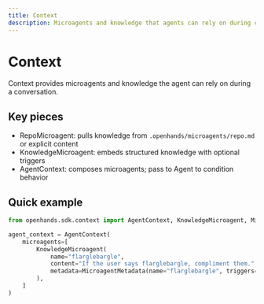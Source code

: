 ```yaml
---
title: Context 
description: Microagents and knowledge that agents can rely on during conversations. Includes repository context and structured knowledge.
---
```


# Context

Context provides microagents and knowledge the agent can rely on during a conversation.

## Key pieces
- RepoMicroagent: pulls knowledge from `.openhands/microagents/repo.md` or explicit content
- KnowledgeMicroagent: embeds structured knowledge with optional triggers
- AgentContext: composes microagents; pass to Agent to condition behavior

## Quick example

```python
from openhands.sdk.context import AgentContext, KnowledgeMicroagent, MicroagentMetadata

agent_context = AgentContext(
    microagents=[
        KnowledgeMicroagent(
            name="flarglebargle",
            content="If the user says flarglebargle, compliment them.",
            metadata=MicroagentMetadata(name="flarglebargle", triggers=["flarglebargle"]) ,
        ),
    ]
)
```
